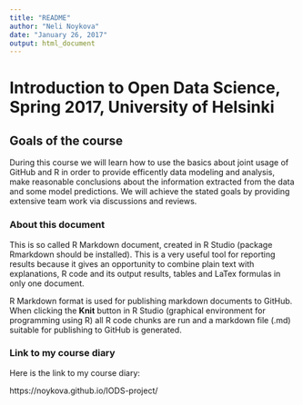 ```yaml
---
title: "README"
author: "Neli Noykova"
date: "January 26, 2017"
output: html_document
---
```



# Introduction to Open Data Science, Spring 2017, University of Helsinki



## Goals of the course 

During this course we will learn how to use the basics about joint usage of GitHub and R in order to provide efficently data modeling and analysis, make reasonable conclusions about the information extracted from the data and some model predictions. 
We will achieve the stated goals by providing extensive team work via discussions and reviews. 

### About this document 

This is so called R Markdown document, created in R Studio (package Rmarkdown should be installed). 
This is a very useful tool for reporting results because it gives an opportunity to combine plain text with explanations, R code and its output results, tables and LaTex formulas in only one document.  

R Markdown format is used for publishing markdown documents to GitHub. When clicking the **Knit** button in R Studio (graphical environment for programming using R) all R code chunks are run and a markdown file (.md) suitable for publishing to GitHub is generated.

### Link to my course diary

Here is the link to my course diary:

https://noykova.github.io/IODS-project/


